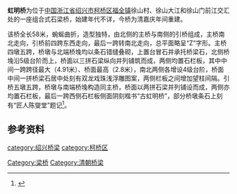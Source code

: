 {{文物保护单位
| 级别 = 省级
| 省区市 = 浙江省
| 名称 = 虹明桥
| 图片 = [[File:Hongming_Bridge_05_2017-02.jpg|260px]]<br><small>西侧，2017年2月</small>
| 编号 = 7-125
| 分类 = 古建筑
| 时代 = [[清朝|清]]
| 所在 = [[绍兴市|绍兴市]][[柯桥区|柯桥区]]
| 登录 = 2017年1月
}}

'''虹明桥'''为位于[[中国|中国]][[浙江省|浙江省]][[绍兴市|绍兴市]][[柯桥区|柯桥区]][[福全镇|福全镇]]徐山村、徐山大江和徐山门前江交汇处的一座组合式石梁桥，始建年代不详，今桥为清嘉庆年间重建。

该桥全长58米，蜿蜒曲折，造型独特，由北侧的主桥与南侧的引桥组成，主桥南北走向，引桥前四跨东西走向，最后一跨转南北走向，总平面略呈“Z”字形。主桥四墩五跨，桥墩与北端桥堍均以条石错缝叠砌，上置台冒石并承托桥梁石，北侧桥堍沿5级台阶而上，桥面以三拼石梁纵向并列铺筑而成，两侧均置石栏板，其中中间一跨跨径最大（4.91米）、桥面最高（2.8米），南北两侧各增设4级台阶，桥面中间一拼桥梁石居中处刻有双龙戏珠浅浮雕图案，两侧栏板之间增加望柱间隔。引桥五墩五跨，桥墩与南端桥堍构造同主桥，桥面以两拼石梁并列铺设而成，两侧亦均置石栏板，最后一跨西侧石栏板侧面阴刻楷书“古虹明桥”，部分桥墩条石上刻有“匠人陈燮堂”题记<ref>{{cite web|url=http://www.shaoxing.gov.cn/sxxmhw/01/36/3603/hmq/|title=《虹明桥》|accessdate=2017-03-01|work=|publisher=柯桥区政府}}{{Dead link|date=2020年1月 |bot=InternetArchiveBot |fix-attempted=yes }}</ref>。

==参考资料==
{{reflist|2}}
{{DEFAULTSORT:H虹}}
{{绍兴市境内的浙江省文物保护单位}}

[[Category:梁桥|Category:梁桥]]
[[Category:清朝桥梁|Category:清朝桥梁]]
[[category:绍兴桥梁|category:绍兴桥梁]]
[[category:柯桥区|category:柯桥区]]